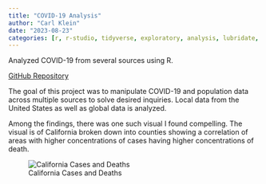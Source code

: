 ```yaml
---
title: "COVID-19 Analysis"
author: "Carl Klein"
date: "2023-08-23"
categories: [r, r-studio, tidyverse, exploratory, analysis, lubridate, usmap, gridextra, zoo]
---
```


Analyzed COVID-19 from several sources using R.

<a href="https://github.com/clickityKlein/COVID-Analysis">GitHub Repository</a>


The goal of this project was to manipulate COVID-19 and population data across multiple sources to solve desired inquiries. Local data from the United States as well as global data is analyzed.

Among the findings, there was one such visual I found compelling. The visual is of California broken down into counties showing a correlation of areas with higher concentrations of cases having higher concentrations of death.

![California Cases and Deaths](california.png)